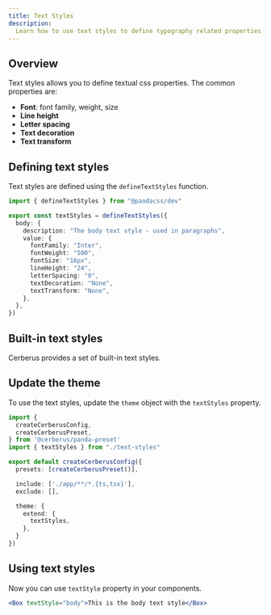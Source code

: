 ```yaml
---
title: Text Styles
description:
  Learn how to use text styles to define typography related properties.
---
```



## Overview

Text styles allows you to define textual css properties. The common properties
are:

- **Font**: font family, weight, size
- **Line height**
- **Letter spacing**
- **Text decoration**
- **Text transform**

## Defining text styles

Text styles are defined using the `defineTextStyles` function.

```ts title="text-styles.ts"
import { defineTextStyles } from "@pandacss/dev"

export const textStyles = defineTextStyles({
  body: {
    description: "The body text style - used in paragraphs",
    value: {
      fontFamily: "Inter",
      fontWeight: "500",
      fontSize: "16px",
      lineHeight: "24",
      letterSpacing: "0",
      textDecoration: "None",
      textTransform: "None",
    },
  },
})
```

## Built-in text styles

Cerberus provides a set of built-in text styles.

<TypographyList />

## Update the theme

To use the text styles, update the `theme` object with the `textStyles`
property.

```ts title="panda.config.ts"
import {
  createCerberusConfig,
  createCerberusPreset,
} from '@cerberus/panda-preset'
import { textStyles } from "./text-styles"

export default createCerberusConfig({
  presets: [createCerberusPreset()],

  include: ['./app/**/*.{ts,tsx}'],
  exclude: [],

  theme: {
    extend: {
      textStyles,
    },
  }
})
```

## Using text styles

Now you can use `textStyle` property in your components.

```jsx
<Box textStyle="body">This is the body text style</Box>
```